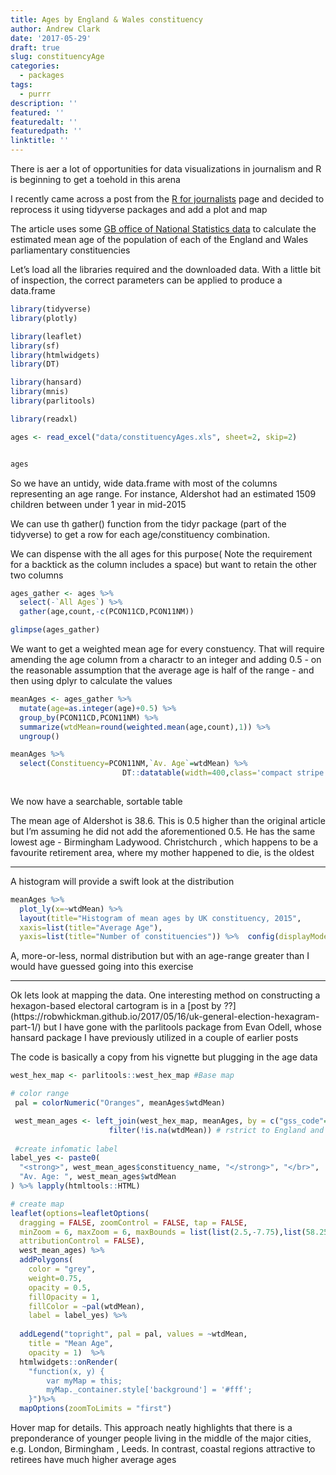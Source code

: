 ```yaml
---
title: Ages by England & Wales constituency
author: Andrew Clark
date: '2017-05-29'
draft: true
slug: constituencyAge
categories:
  - packages
tags:
  - purrr
description: ''
featured: ''
featuredalt: ''
featuredpath: ''
linktitle: ''
---
```


There is aer a lot of opportunities for data visualizations in journalism and R is beginning to get a toehold in this arena

I recently came across a post from the [R for journalists](http://rforjournalists.com/2017/05/28/practice-with-for-loops-calculating-mean-ages/) page and decided to reprocess it using tidyverse packages and add a plot and map

The article uses some [GB office of National Statistics data]( https://www.ons.gov.uk/peoplepopulationandcommunity/populationandmigration/populationestimates/datasets/parliamentaryconstituencymidyearpopulationestimates) to calculate the estimated mean age of the population of each of the England and Wales parliamentary constituencies


Let's load all the libraries required and the downloaded data. With a little bit of inspection, the correct parameters can be applied to produce a data.frame

```r

library(tidyverse)
library(plotly)

library(leaflet)
library(sf)
library(htmlwidgets)
library(DT)

library(hansard)
library(mnis)
library(parlitools)

library(readxl)

ages <- read_excel("data/constituencyAges.xls", sheet=2, skip=2)


ages

```

So we have an untidy, wide data.frame  with most of the columns representing an age range. For instance, Aldershot had an estimated 1509 children between under 1 year in mid-2015

We can  use th gather() function from the tidyr package (part of the tidyverse) to get a row for each age/constituency combination.     

We can dispense with the all ages for this purpose( Note the requirement for a backtick as the column includes a space) 
 but want to retain the other two columns

```r


ages_gather <- ages %>% 
  select(-`All Ages`) %>% 
  gather(age,count,-c(PCON11CD,PCON11NM))

glimpse(ages_gather)

```

We want to get a weighted mean age for every constuency. That will require amending the age column from a charactr to an integer and adding 0.5 - on the reasonable assumption that the average age is half of the range - and then using dplyr to calculate the values

```r

meanAges <- ages_gather %>% 
  mutate(age=as.integer(age)+0.5) %>% 
  group_by(PCON11CD,PCON11NM) %>% 
  summarize(wtdMean=round(weighted.mean(age,count),1)) %>% 
  ungroup()

meanAges %>%
  select(Constituency=PCON11NM,`Av. Age`=wtdMean) %>% 
                         DT::datatable(width=400,class='compact stripe hover row-border order-column',rownames=FALSE,options= list(paging = TRUE, searching = TRUE,info=FALSE))
  

```

We now have a searchable, sortable table

The mean age of Aldershot is 38.6. This is 0.5 higher than the original article but I'm assuming he did not add the aforementioned 0.5. He has the same lowest age - Birmingham Ladywood. Christchurch , which happens to be a favourite retirement area, where my mother happened to die, is the oldest

---

A histogram will provide a swift look at the distribution

```r

meanAges %>% 
  plot_ly(x=~wtdMean) %>% 
  layout(title="Histogram of mean ages by UK constituency, 2015",
  xaxis=list(title="Average Age"),
  yaxis=list(title="Number of constituencies")) %>%  config(displayModeBar = F,showLink = F)

```

A, more-or-less, normal distribution but with an age-range greater than I would have guessed going into this exercise

---

Ok lets look at mapping the data. One interesting method on constructing a hexagon-based electoral cartogram is in a [post by ??] (https://robwhickman.github.io/2017/05/16/uk-general-election-hexagram-part-1/) but I have gone with the parlitools package from Evan Odell, whose hansard package I have previously utilized in a couple of earlier posts

The code is basically a copy from his vignette but plugging in the age data

```r


west_hex_map <- parlitools::west_hex_map #Base map

# color range
 pal = colorNumeric("Oranges", meanAges$wtdMean)

 west_mean_ages <- left_join(west_hex_map, meanAges, by = c("gss_code"="PCON11CD")) %>%  #Joining to base map
                      filter(!is.na(wtdMean)) # rstrict to England and Wales
 
 #create infomatic label
label_yes <- paste0(
  "<strong>", west_mean_ages$constituency_name, "</strong>", "</br>",
  "Av. Age: ", west_mean_ages$wtdMean
) %>% lapply(htmltools::HTML)

# create map
leaflet(options=leafletOptions(
  dragging = FALSE, zoomControl = FALSE, tap = FALSE,
  minZoom = 6, maxZoom = 6, maxBounds = list(list(2.5,-7.75),list(58.25,50.0)),
  attributionControl = FALSE),
  west_mean_ages) %>%
  addPolygons(
    color = "grey",
    weight=0.75,
    opacity = 0.5,
    fillOpacity = 1,
    fillColor = ~pal(wtdMean),
    label = label_yes) %>%
  
  addLegend("topright", pal = pal, values = ~wtdMean,
    title = "Mean Age",
    opacity = 1)  %>% 
  htmlwidgets::onRender(
    "function(x, y) {
        var myMap = this;
        myMap._container.style['background'] = '#fff';
    }")%>% 
  mapOptions(zoomToLimits = "first")
```


Hover map for details. This approach neatly highlights that there is a preponderance of younger people living in the middle of the major cities,  e.g. London, Birmingham , Leeds. In contrast, coastal regions attractive to retirees have much higher average ages
